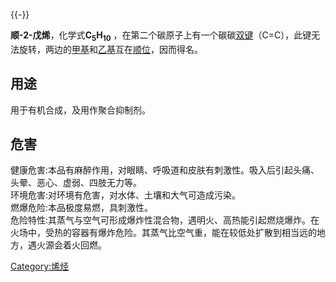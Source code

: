 {{chemref|time=2012-01-01T10:27:52+00:00}}
{{-}}
{{Chembox
| Name = 顺-2-戊烯
| ImageFileL2 = Cis-2-pentene.svg
| ImageSizeL2 =
| ImageNameL2 =
| IUPACName = cis-2-pentene
| Section1 = {{Chembox Identifiers
| CASNo = 627-20-3
| CASNo_Ref = {{cascite|changed|??}}
|  SMILES  = 

}}
| Section2 = {{Chembox Properties
| Formula = C<sub>5</sub>H<sub>10</sub>
| MolarMass = 70.13
| Appearance = 无色液体
| Density = 0.657 g/mL（20 °C ）
| MeltingPt = −180 °C
| BoilingPt = 37-38 °C
}}
}}

'''顺-2-戊烯'''，化学式'''C<sub>5</sub>H<sub>10</sub>''' ，在第二个碳原子上有一个碳碳[[双键|双键]]（C=C），此键无法旋转，两边的[[甲基|甲基]]和[[乙基|乙基]]互在[[顺反异构|顺位]]，因而得名。

== 用途 ==
用于有机合成，及用作聚合抑制剂。

== 危害 ==
; 健康危害:本品有麻醉作用，对眼睛、呼吸道和皮肤有刺激性。吸入后引起头痛、头晕、恶心、虚弱、四肢无力等。
; 环境危害:对环境有危害，对水体、土壤和大气可造成污染。
; 燃爆危险:本品极度易燃，具刺激性。
; 危险特性:其蒸气与空气可形成爆炸性混合物，遇明火、高热能引起燃烧爆炸。在火场中，受热的容器有爆炸危险。其蒸气比空气重，能在较低处扩散到相当远的地方，遇火源会着火回燃。

{{烯烃}}


{{Hydrocarbon-stub}}

[[Category:烯烃|Category:烯烃]]